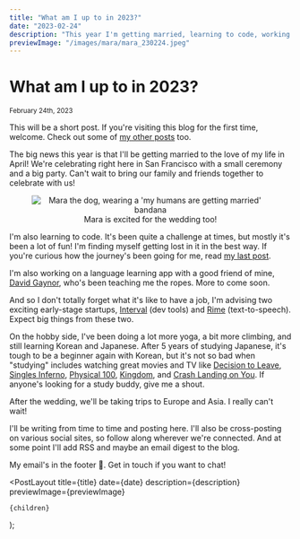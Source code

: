 ```yaml
---
title: "What am I up to in 2023?"
date: "2023-02-24"
description: "This year I'm getting married, learning to code, working on a language learning app, and traveling to Europe and Asia."
previewImage: "/images/mara/mara_230224.jpeg"
---
```



# What am I up to in 2023?

<small>
  <time dateTime={date}>February 24th, 2023</time>
</small>

This will be a short post. If you're visiting this blog for the first time, welcome. Check out some of [my other posts](/posts) too.

The big news this year is that I'll be getting married to the love of my life in April! We're celebrating right here in San Francisco with a small ceremony and a big party. Can't wait to bring our family and friends together to celebrate with us!

<figure align="center">
  <Image
    src="/images/mara/mara_230224.jpeg"
    className="mx-auto"
    alt="Mara the dog, wearing a 'my humans are getting married' bandana"
    width={300}
    height={300}
  />
  <figcaption>Mara is excited for the wedding too!</figcaption>
</figure>

I'm also learning to code. It's been quite a challenge at times, but mostly it's been a lot of fun! I'm finding myself getting lost in it in the best way. If you're curious how the journey's been going for me, read [my last post](/posts/learning-to-code).

I'm also working on a language learning app with a good friend of mine, [David Gaynor](http://freedavid.co/), who's been teaching me the ropes. More to come soon.

And so I don't totally forget what it's like to have a job, I'm advising two exciting early-stage startups, [Interval](https://interval.com/) (dev tools) and [Rime](https://rime.ai/) (text-to-speech). Expect big things from these two.

On the hobby side, I've been doing a lot more yoga, a bit more climbing, and still learning Korean and Japanese. After 5 years of studying Japanese, it's tough to be a beginner again with Korean, but it's not so bad when "studying" includes watching great movies and TV like [Decision to Leave](https://www.imdb.com/title/tt12477480/), [Singles Inferno](https://www.netflix.com/title/81436209), [Physical 100](https://www.netflix.com/title/81587446), [Kingdom](https://www.netflix.com/title/80180171), and [Crash Landing on You](https://www.netflix.com/title/81159258). If anyone's looking for a study buddy, give me a shout.

After the wedding, we'll be taking trips to Europe and Asia. I really can't wait!

I'll be writing from time to time and posting here. I'll also be cross-posting on various social sites, so follow along wherever we're connected. And at some point I'll add RSS and maybe an email digest to the blog.

My email's in the footer 🦶. Get in touch if you want to chat!

  <PostLayout
    title={title}
    date={date}
    description={description}
    previewImage={previewImage}
  >
    {children}
  </PostLayout>
);
